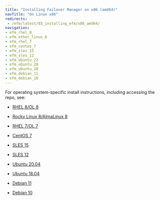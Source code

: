 ```yaml
---
title: "Installing Failover Manager on x86 (amd64)"
navTitle: "On Linux x86"
redirects: 
 - /efm/latest/03_installing_efm/x86_amd64/
navigation: 
- efm_rhel_8
- efm_other_linux_8
- efm_rhel_7
- efm_centos_7
- efm_sles_15
- efm_sles_12
- efm_ubuntu_22
- efm_ubuntu_20
- efm_ubuntu_18
- efm_debian_11
- efm_debian_10
---
```


For operating system-specific install instructions, including accessing the repo, see:

  - [RHEL 8/OL 8](efm_rhel_8)

  - [Rocky Linux 8/AlmaLinux 8](efm_other_linux_8)
  - [RHEL 7/OL 7](efm_rhel_7)
  - [CentOS 7](efm_centos_7)
  - [SLES 15](efm_sles_15)
  - [SLES 12](efm_sles_12)
  - [Ubuntu 20.04](efm_ubuntu_20)
  - [Ubuntu 18.04](efm_ubuntu_18)
  - [Debian 11](efm_debian_11)
  - [Debian 10](efm_debian_10)
